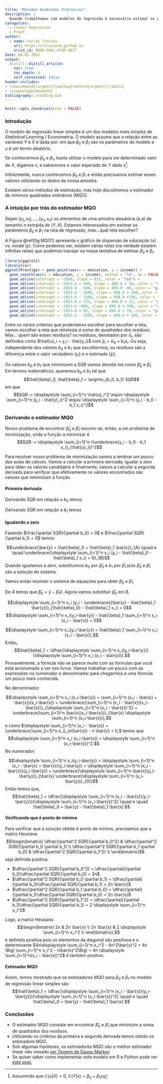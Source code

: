 ```yaml
---
title: "Mínimos Quadrados Ordinários"
description: |
  Quando trabalhamos com modelos de regressão é necessário estimar os parâmetros do modelo. Um dos métodos de estimação mais conhecidos é o estimador de mínimos quadrados ordinários (ou MQO para os amigos). Em este post discutiremos a necessidade de estimar os parâmetros, entendermos a intuição por trás do método e derivaremos, passo a passo, o estimador MQO no modelo de regressão linear simples.
categories:
  - Linear Regression
  - Proof
author:
  - name: Carlos Trucíos
    url: https://ctruciosm.github.io
    orcid_id: 0000-0001-8746-8877
date: 04-01-2021
output:
  distill::distill_article:
    toc: true
    toc_depth: 4
    self_contained: false
header-includes:
- \newcommand{\argmin}{\mathop{\mathrm{argmin}}\limits}
- \usepackage{amsmath}
bibliography: statblog.bib
---
```



```r
knitr::opts_chunk$set(echo = FALSE)
```

### Introdução

O modelo de regressão linear simples é um dos modelos mais simples de _Statistical Learning_ / Econometria. O modelo assume que a relação entre as variáveis $Y$ e $X$ é dada por: 
\begin{equation}\label{RLS}
Y = \beta_0 + \beta_1 X + u
\end{equation} em que $\beta_0$ e $\beta_1$ são os parâmetros do modelo e $u$ é um termo aleatório.

Se conhecermos $\beta_0$ e $\beta_1$, basta utilizar o modelo para um determinado valor de $X$, digamos $x$, e saberemos o valor esperado de $Y$ dado $x$^[Assumindo que $\mathbb{E}(u|X) = 0$, $\mathbb{E}(Y|x) = \beta_0 + \beta_1 x$].

Infelizmente, nunca conhecemos $\beta_0$ e $\beta_1$ e então precisamos estimar esses valores utilizando os dados da nossa amostra. 


Existem vários métodos de estimação, mas hoje discutiremos o estimador de mínimos quadrados ordinários (MQO).


### A intuição por trás do estimador MQO

Sejam $(y_1, x_1), \ldots, (y_n, x_n)$ os elementos de uma amostra aleaatória (a.a) de tamanho $n$ extraida de $(Y,X)$. Estamos interessados em estimar os parâmetros $\beta_0$ e $\beta_1$ na reta de regressão, mas...qual reta escolher?


A Figura \@ref(fig:MQO1) apresenta o gráfico de dispersão de _educação_ ($x$) vs. _renda_ ($y$). Como podemos ver, existem várias retas (na verdade existem infinitas retas) que podemos tracejar na nossa tentativa de estimar $\beta_0$ e $\beta_1$. 


```r
library(ggplot2)
library(car)
ggplot(Prestige) + geom_point(aes(x = education, y = income)) + 
  geom_smooth(aes(x = education, y = income), method = "lm", se = FALSE) + ylab("Renda") + xlab("Educação") +
  geom_abline(intercept = -2000, slope = 915, color = "red") + 
  geom_abline(intercept = -2853.6 + 500, slope = 898.8 + 30, color = "red") +
  geom_abline(intercept = -2853.6 - 500, slope = 898.8 -40, color = "green") +
  geom_abline(intercept = -2853.6 - 1000, slope = 898.8 + 200, color = "orange") +
  geom_abline(intercept = -2853.6 - 1300, slope = 898.8 +150, color = "violet") +
  geom_abline(intercept = -2853.6 + 732, slope = 898.8 + 22, color = "gray") +
  geom_abline(intercept = -2853.6 -900, slope = 898.8 + 200, color = "yellow") +
  geom_abline(intercept = -2853.6 + 60, slope = 898.8 + 10, color = "green4") + 
  geom_abline(intercept = -2853.6 - 1500, slope = 898.8 + 100, color = "black") 
```

Entre os vários critérios que poderíamos escolher para escolher a reta, vamos escolher a reta que _minimiza a soma de quadrados dos resíduos_. Mas... quem são esses resíduos? os resíduos, denotados por $\hat{u}_i$, são definidos como $\hat{u}_i = y_i - \hat{y_i}$ com $\hat{y}_i = b_0 + b_1x_i$. Ou seja, independente dos valores $b_0$ e $b_1$ que escolhermos, os resíduos são a diferença entre o valor verdadeiro ($y_i$) e o estimado ($\hat{y}_i$).


Os valores $b_0$ e $b_1$ que minimizem a SQR vamos denotá-los como $\hat{\beta}_0$ e $\hat{\beta}_1$.  Em termos matemáticos, queremos $b_0$ e $b_1$ tal que $$\hat{\beta}_0, \hat{\beta}_1 = \argmin_{b_0, b_1} SQR$$ em que $$SQR := \displaystyle \sum_{i=1}^n \hat{u}_i^2 \equiv \displaystyle \sum_{i=1}^n (y_i - \hat{y}_i)^2 \equiv \displaystyle \sum_{i=1}^n (y_i - b_0 - b_1 x_i)^2$$


### Derivando o estimador MQO

Nosso problema de encontrar $\hat{\beta}_0$ e $\hat{\beta}_1$ resume-se, então, a um problema de minimização, onde a função a minimizar é $$SQR := \displaystyle \sum_{i=1}^n (\underbrace{y_i - b_0 - b_1 x_i}_{\hat{u}_i})^2$$

Para resolver nosso problema de minimização vamos a lembrar um pouco das aulas de cálculo. Vamos a calcular a primeira derivada, igualar a zero para obter os valores candidatos e finalmente, vamos a calcular a segunda derivada para verificar que efetivamente os valores encontrados são valores que minimizam a função. 


#### Primeira derivada


Derivando SQR em relação a $b_0$ temos


\begin{equation}
\dfrac{\partial SQR}{\partial b_0}   = -2 \displaystyle \sum_{i=1}^n (y_i - b_0 - b_1 x_i)  = -2 n \big( \bar{y} - b_0 - b_1 \bar{x} \big).
\end{equation}

Derivando SQR em relação a $b_1$ temos


\begin{equation}
\dfrac{\partial SQR}{\partial b_1}= -2 \displaystyle \sum_{i=1}^n x_i (y_i - b_0 - b_1 x_i) = -2  \Big( \displaystyle \sum_{i=1}^n x_i y_i - b_0 \displaystyle \sum_{i=1}^n x_i - b_1 \displaystyle \sum_{i=1}^n x_i^2 \Big).
\end{equation}


#### Igualando a zero

Fazendo $\frac{\partial SQR}{\partial b_0} = 0$ e $\frac{\partial SQR}{\partial b_1} = 0$ temos:

$$\underbrace{\bar{y} = \hat{\beta}_0 + \hat{\beta}_1 \bar{x}}_{A} \quad e \quad \underbrace{\displaystyle \sum_{i=1}^n x_i (y_i - \hat{\beta}_0 - \hat{\beta}_1 x_i) = 0}_{B}$$
<aside>
Quando igualamos a zero, substituimos $b_0$ por $\hat{\beta}_0$ e $b_1$ por $\hat{\beta}_1$ pois $\hat{\beta}_0$ e $\hat{\beta}_1$ são a solução do sistema.
</aside>

Vamos então resolver o sistema de equações para obter $\hat{\beta}_0$ e $\hat{\beta}_1$. 

De $A$ temos que $\hat{\beta}_0 = \bar{y} - \hat{\beta}_1 \bar{x}$. Agora vamos substituir  $\hat{\beta}_0$ em $B$, 


$$\displaystyle \sum_{i=1}^n x_i (y_i - \underbrace{(\bar{y} - \hat{\beta}_1 \bar{x})}_{\hat{\beta}_0} - \hat{\beta}_1 x_i) = 0$$
$$\displaystyle \sum_{i=1}^n x_i(y_i-\bar{y}) - \hat{\beta}_1 \sum_{i=1}^n x_i (x_i - \bar{x}) = 0$$

$$\displaystyle \sum_{i=1}^n x_i(y_i-\bar{y}) = \hat{\beta}_1 \sum_{i=1}^n x_i (x_i - \bar{x}),$$
Então, $$\hat{\beta}_1 = \dfrac{\displaystyle \sum_{i=1}^n x_i(y_i-\bar{y})}{\displaystyle \sum_{i=1}^n x_i (x_i - \bar{x})}.$$
Provavelmente, a fórmula não se parece muito com as fórmulas que você está acostumado a ver nos livros. Vamos trabalhar um pouco com as expressões no numerador e denominador para chegarmos a uma fórmula um pouco mais conhecida.


No denominador:

$$\displaystyle \sum_{i=1}^n x_i (x_i-\bar{x}) = \sum_{i=1}^n (x_i - \bar{x} + \bar{x})(x_i-\bar{x}) = \underbrace{\sum_{i=1}^n (x_i - \bar{x})(x_i-\bar{x})}_{\displaystyle \sum_{i=1}^n (x_i - \bar{x})^2} + \underbrace{\sum_{i=1}^n  \bar{x}(x_i-\bar{x})}_{\bar{x} \displaystyle \sum_{i=1}^n  (x_i-\bar{x})},$$ e como $\displaystyle \sum_{i=1}^n (x_i - \bar{x}) = \underbrace{\sum_{i=1}^n x_i}_{n\bar{x}} - n \bar{x} = 0,$ temos que $$\displaystyle \sum_{i=1}^n x_i (x_i-\bar{x}) = \displaystyle \sum_{i=1}^n (x_i-\bar{x})^2.$$
No numerador: 

$$\displaystyle \sum_{i=1}^n x_i(y_i-\bar{y}) = \displaystyle \sum_{i=1}^n (x_i - \bar{x} + \bar{x})(y_i-\bar{y}) = \displaystyle \sum_{i=1}^n (x_i - \bar{x})(y_i-\bar{y}) + \underbrace{\displaystyle \sum_{i=1}^n \bar{x}(y_i-\bar{y})}_{\bar{x} \underbrace{\displaystyle \sum_{i=1}^n (y_i-\bar{y})}_{0}}$$
Então temos que, $$\hat{\beta}_1 = \dfrac{\displaystyle \sum_{i=1}^n (x_i - \bar{x})(y_i-\bar{y})}{\displaystyle \sum_{i=1}^n (x_i-\bar{x})^2} \quad e \quad \hat{\beta}_0 = \bar{y} - \hat{\beta}_1 \bar{x}.$$

#### Verificando que é ponto de mínimo

Para verificar que a solução obtida é ponto de mínimo, precisamos que a matriz Hessiana $$\begin{bmatrix} 
\dfrac{\partial^2 SQR}{\partial b_0^2} & \dfrac{\partial^2 SQR}{\partial b_0 \partial b_1}  \\
\dfrac{\partial^2 SQR}{\partial b_1 \partial b_0} & \dfrac{\partial^2 SQR}{\partial b_1^2}  \\
\end{bmatrix}$$ seja definida positiva.

- $\dfrac{\partial^2 SQR}{\partial b_0^2} = \dfrac{\partial}{\partial b_0}\dfrac{\partial SQR}{\partial b_0} = 2n$
- $\dfrac{\partial^2 SQR}{\partial b_0 \partial b_1} = \dfrac{\partial}{\partial b_0}\dfrac{\partial SQR}{\partial b_1} = 2n \bar{x}$
- $\dfrac{\partial^2 SQR}{\partial b_1 \partial b_0} = \dfrac{\partial}{\partial b_1}\dfrac{\partial SQR}{\partial b_0} = 2n \bar{x}$
- $\dfrac{\partial^2 SQR}{\partial b_1^2} = \dfrac{\partial}{\partial b_1}\dfrac{\partial SQR}{\partial b_1} = 2 \displaystyle \sum_{i=1}^n x_i^2$

Logo, a matriz Hessiana $$\begin{bmatrix} 
2n & 2n \bar{x} \\
2n \bar{x} & 2 \displaystyle \sum_{i=1}^n x_i^2  \\
\end{bmatrix},$$ é definida positiva pois os elementos da diagonal são positivos e o determinante $4n\displaystyle \sum_{i=1}^n x_i^2 - 4n^2\bar{x}^2 = 4n \Big( \sum_{i=1}^n x_i^2 - n\bar{x}^2\Big) = 4n \displaystyle \sum_{i=1}^n(x_i - \bar{x})^2$ é também positivo.

#### Estimador MQO

Assim, temos mostrado que os estimadores MQO para $\beta_0$ e $\beta_1$ no modelo de regressão linear simples são $$\hat{\beta}_1 = \dfrac{\displaystyle \sum_{i=1}^n (x_i - \bar{x})(y_i-\bar{y})}{\displaystyle \sum_{i=1}^n (x_i-\bar{x})^2} \quad e \quad \hat{\beta}_0 = \bar{y} - \hat{\beta}_1 \bar{x}.$$



### Conclusões

- O estimador MQO consiste em encontrar $\hat{\beta}_0$ e $\hat{\beta}_1$ que minimizm a soma de quadrados dos resíduos.
- Utilizando os critérios da primeira e segunda derivada temos  obtido os estimadore MQO.
- Sob algumas hipóteses, os estimadores MQO são o melhor estimador linear não viesado [ver Teorem de Gauss-Markov](https://ctruciosm.github.io/statblog/posts/2021-02-28-teorema-de-gauss-markov/)
- Se quiser saber como implementar este modelo em R e Python pode ver [este post.](https://ctruciosm.github.io/statblog/posts/2021-02-25-intro-regressao-linear/)



